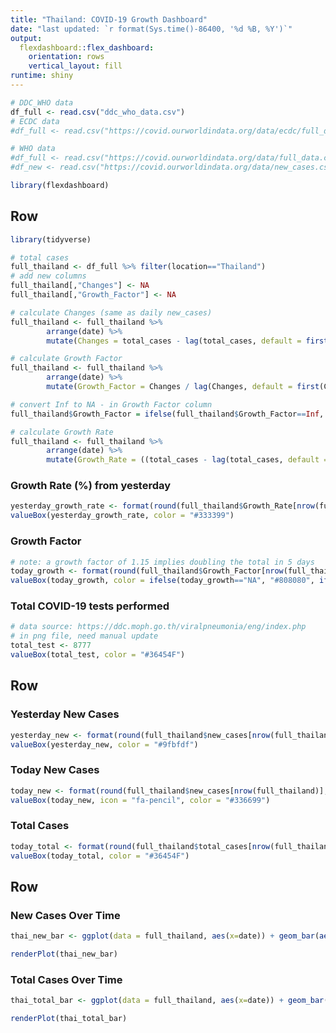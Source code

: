 ```yaml
---
title: "Thailand: COVID-19 Growth Dashboard"
date: "last updated: `r format(Sys.time()-86400, '%d %B, %Y')`"
output: 
  flexdashboard::flex_dashboard:
    orientation: rows
    vertical_layout: fill
runtime: shiny
---
```


```r
# DDC_WHO data
df_full <- read.csv("ddc_who_data.csv")
# ECDC data
#df_full <- read.csv("https://covid.ourworldindata.org/data/ecdc/full_data.csv")

# WHO data
#df_full <- read.csv("https://covid.ourworldindata.org/data/full_data.csv")
#df_new <- read.csv("https://covid.ourworldindata.org/data/new_cases.csv")
```

```r
library(flexdashboard)
```

Row
-----------------------------------------------------------------------

```r
library(tidyverse)

# total cases
full_thailand <- df_full %>% filter(location=="Thailand")
# add new columns
full_thailand[,"Changes"] <- NA
full_thailand[,"Growth_Factor"] <- NA

# calculate Changes (same as daily new_cases)
full_thailand <- full_thailand %>%
        arrange(date) %>%
        mutate(Changes = total_cases - lag(total_cases, default = first(total_cases)))

# calculate Growth Factor
full_thailand <- full_thailand %>%
        arrange(date) %>%
        mutate(Growth_Factor = Changes / lag(Changes, default = first(Changes)))

# convert Inf to NA - in Growth Factor column
full_thailand$Growth_Factor = ifelse(full_thailand$Growth_Factor==Inf, NA, full_thailand$Growth_Factor)

# calculate Growth Rate
full_thailand <- full_thailand %>% 
        arrange(date) %>% 
        mutate(Growth_Rate = ((total_cases - lag(total_cases, default = first(total_cases))) / lag(total_cases, default = first(total_cases)))*100)

```


### Growth Rate (%) from yesterday

```r
yesterday_growth_rate <- format(round(full_thailand$Growth_Rate[nrow(full_thailand)], 2), nsmall = 0)
valueBox(yesterday_growth_rate, color = "#333399")
```

### Growth Factor

```r
# note: a growth factor of 1.15 implies doubling the total in 5 days
today_growth <- format(round(full_thailand$Growth_Factor[nrow(full_thailand)], 2), nsmall = 2)
valueBox(today_growth, color = ifelse(today_growth=="NA", "#808080", ifelse(today_growth < 1.15, "#33cc33", "#FF3300")))
```

### Total COVID-19 tests performed

```r
# data source: https://ddc.moph.go.th/viralpneumonia/eng/index.php
# in png file, need manual update
total_test <- 8777
valueBox(total_test, color = "#36454F")
```

Row
-----------------------------------------------------------------------

### Yesterday New Cases

```r
yesterday_new <- format(round(full_thailand$new_cases[nrow(full_thailand)-1], 2), nsmall = 0)
valueBox(yesterday_new, color = "#9fbfdf")
```

### Today New Cases

```r
today_new <- format(round(full_thailand$new_cases[nrow(full_thailand)], 2), nsmall = 0)
valueBox(today_new, icon = "fa-pencil", color = "#336699")
```

### Total Cases

```r
today_total <- format(round(full_thailand$total_cases[nrow(full_thailand)], 2), nsmall = 0)
valueBox(today_total, color = "#36454F")
```

Row
-----------------------------------------------------------------------
### New Cases Over Time

```r
thai_new_bar <- ggplot(data = full_thailand, aes(x=date)) + geom_bar(aes(y=new_cases), stat = "identity", size=2, fill="steelblue", color = "white", alpha = 0.8) + labs(title = "New Cases", subtitle = "Jan 21 - present") + theme_classic() + theme(axis.text.x = element_blank())

renderPlot(thai_new_bar)
```

### Total Cases Over Time

```r
thai_total_bar <- ggplot(data = full_thailand, aes(x=date)) + geom_bar(aes(y=total_cases), stat = "identity", size=1, fill="steelblue", color = "white", alpha = 0.8) + labs(title = "Total Cases", subtitle = "Jan 21 - present") + theme_classic() + theme(axis.text.x = element_blank())

renderPlot(thai_total_bar)
```

